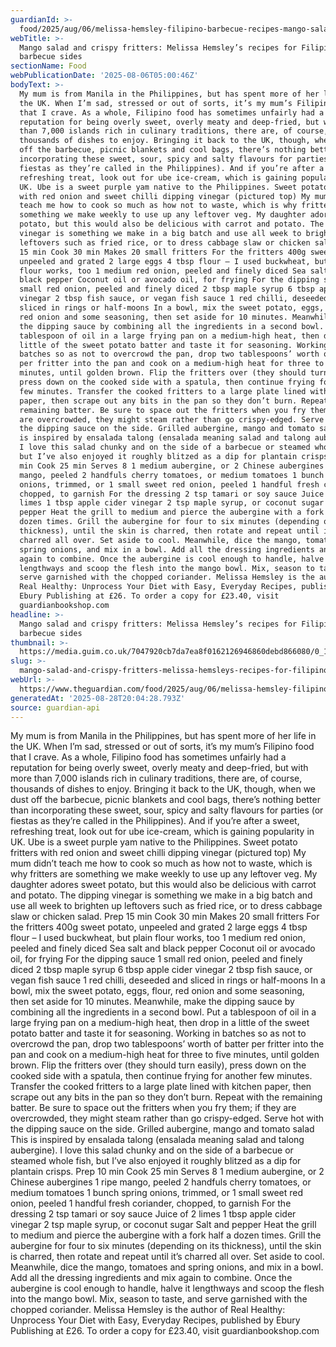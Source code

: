 ```yaml
---
guardianId: >-
  food/2025/aug/06/melissa-hemsley-filipino-barbecue-recipes-mango-salad-crispy-fritters
webTitle: >-
  Mango salad and crispy fritters: Melissa Hemsley’s recipes for Filipino
  barbecue sides
sectionName: Food
webPublicationDate: '2025-08-06T05:00:46Z'
bodyText: >-
  My mum is from Manila in the Philippines, but has spent more of her life in
  the UK. When I’m sad, stressed or out of sorts, it’s my mum’s Filipino food
  that I crave. As a whole, Filipino food has sometimes unfairly had a
  reputation for being overly sweet, overly meaty and deep-fried, but with more
  than 7,000 islands rich in culinary traditions, there are, of course,
  thousands of dishes to enjoy. Bringing it back to the UK, though, when we dust
  off the barbecue, picnic blankets and cool bags, there’s nothing better than
  incorporating these sweet, sour, spicy and salty flavours for parties (or
  fiestas as they’re called in the Philippines). And if you’re after a sweet,
  refreshing treat, look out for ube ice-cream, which is gaining popularity in
  UK. Ube is a sweet purple yam native to the Philippines. Sweet potato fritters
  with red onion and sweet chilli dipping vinegar (pictured top) My mum didn’t
  teach me how to cook so much as how not to waste, which is why fritters are
  something we make weekly to use up any leftover veg. My daughter adores sweet
  potato, but this would also be delicious with carrot and potato. The dipping
  vinegar is something we make in a big batch and use all week to brighten up
  leftovers such as fried rice, or to dress cabbage slaw or chicken salad. Prep
  15 min Cook 30 min Makes 20 small fritters For the fritters 400g sweet potato,
  unpeeled and grated 2 large eggs 4 tbsp flour – I used buckwheat, but plain
  flour works, too 1 medium red onion, peeled and finely diced Sea salt and
  black pepper Coconut oil or avocado oil, for frying For the dipping sauce 1
  small red onion, peeled and finely diced 2 tbsp maple syrup 6 tbsp apple cider
  vinegar 2 tbsp fish sauce, or vegan fish sauce 1 red chilli, deseeded and
  sliced in rings or half-moons In a bowl, mix the sweet potato, eggs, flour,
  red onion and some seasoning, then set aside for 10 minutes. Meanwhile, make
  the dipping sauce by combining all the ingredients in a second bowl. Put a
  tablespoon of oil in a large frying pan on a medium-high heat, then drop in a
  little of the sweet potato batter and taste it for seasoning. Working in
  batches so as not to overcrowd the pan, drop two tablespoons’ worth of batter
  per fritter into the pan and cook on a medium-high heat for three to five
  minutes, until golden brown. Flip the fritters over (they should turn easily),
  press down on the cooked side with a spatula, then continue frying for another
  few minutes. Transfer the cooked fritters to a large plate lined with kitchen
  paper, then scrape out any bits in the pan so they don’t burn. Repeat with the
  remaining batter. Be sure to space out the fritters when you fry them; if they
  are overcrowded, they might steam rather than go crispy-edged. Serve hot with
  the dipping sauce on the side. Grilled aubergine, mango and tomato salad This
  is inspired by ensalada talong (ensalada meaning salad and talong aubergine).
  I love this salad chunky and on the side of a barbecue or steamed whole fish,
  but I’ve also enjoyed it roughly blitzed as a dip for plantain crisps. Prep 10
  min Cook 25 min Serves 8 1 medium aubergine, or 2 Chinese aubergines 1 ripe
  mango, peeled 2 handfuls cherry tomatoes, or medium tomatoes 1 bunch spring
  onions, trimmed, or 1 small sweet red onion, peeled 1 handful fresh coriander,
  chopped, to garnish For the dressing 2 tsp tamari or soy sauce Juice of 2
  limes 1 tbsp apple cider vinegar 2 tsp maple syrup, or coconut sugar Salt and
  pepper Heat the grill to medium and pierce the aubergine with a fork half a
  dozen times. Grill the aubergine for four to six minutes (depending on its
  thickness), until the skin is charred, then rotate and repeat until it’s
  charred all over. Set aside to cool. Meanwhile, dice the mango, tomatoes and
  spring onions, and mix in a bowl. Add all the dressing ingredients and mix
  again to combine. Once the aubergine is cool enough to handle, halve it
  lengthways and scoop the flesh into the mango bowl. Mix, season to taste, and
  serve garnished with the chopped coriander. Melissa Hemsley is the author of
  Real Healthy: Unprocess Your Diet with Easy, Everyday Recipes, published by
  Ebury Publishing at £26. To order a copy for £23.40, visit
  guardianbookshop.com
headline: >-
  Mango salad and crispy fritters: Melissa Hemsley’s recipes for Filipino
  barbecue sides
thumbnail: >-
  https://media.guim.co.uk/7047920cb7da7ea8f0162126946860debd866080/0_1205_5253_4198/500.jpg
slug: >-
  mango-salad-and-crispy-fritters-melissa-hemsleys-recipes-for-filipino-barbecue-sides
webUrl: >-
  https://www.theguardian.com/food/2025/aug/06/melissa-hemsley-filipino-barbecue-recipes-mango-salad-crispy-fritters
generatedAt: '2025-08-28T20:04:28.793Z'
source: guardian-api
---
```

My mum is from Manila in the Philippines, but has spent more of her life in the UK. When I’m sad, stressed or out of sorts, it’s my mum’s Filipino food that I crave. As a whole, Filipino food has sometimes unfairly had a reputation for being overly sweet, overly meaty and deep-fried, but with more than 7,000 islands rich in culinary traditions, there are, of course, thousands of dishes to enjoy. Bringing it back to the UK, though, when we dust off the barbecue, picnic blankets and cool bags, there’s nothing better than incorporating these sweet, sour, spicy and salty flavours for parties (or fiestas as they’re called in the Philippines). And if you’re after a sweet, refreshing treat, look out for ube ice-cream, which is gaining popularity in UK. Ube is a sweet purple yam native to the Philippines. Sweet potato fritters with red onion and sweet chilli dipping vinegar (pictured top) My mum didn’t teach me how to cook so much as how not to waste, which is why fritters are something we make weekly to use up any leftover veg. My daughter adores sweet potato, but this would also be delicious with carrot and potato. The dipping vinegar is something we make in a big batch and use all week to brighten up leftovers such as fried rice, or to dress cabbage slaw or chicken salad. Prep 15 min Cook 30 min Makes 20 small fritters For the fritters 400g sweet potato, unpeeled and grated 2 large eggs 4 tbsp flour – I used buckwheat, but plain flour works, too 1 medium red onion, peeled and finely diced Sea salt and black pepper Coconut oil or avocado oil, for frying For the dipping sauce 1 small red onion, peeled and finely diced 2 tbsp maple syrup 6 tbsp apple cider vinegar 2 tbsp fish sauce, or vegan fish sauce 1 red chilli, deseeded and sliced in rings or half-moons In a bowl, mix the sweet potato, eggs, flour, red onion and some seasoning, then set aside for 10 minutes. Meanwhile, make the dipping sauce by combining all the ingredients in a second bowl. Put a tablespoon of oil in a large frying pan on a medium-high heat, then drop in a little of the sweet potato batter and taste it for seasoning. Working in batches so as not to overcrowd the pan, drop two tablespoons’ worth of batter per fritter into the pan and cook on a medium-high heat for three to five minutes, until golden brown. Flip the fritters over (they should turn easily), press down on the cooked side with a spatula, then continue frying for another few minutes. Transfer the cooked fritters to a large plate lined with kitchen paper, then scrape out any bits in the pan so they don’t burn. Repeat with the remaining batter. Be sure to space out the fritters when you fry them; if they are overcrowded, they might steam rather than go crispy-edged. Serve hot with the dipping sauce on the side. Grilled aubergine, mango and tomato salad This is inspired by ensalada talong (ensalada meaning salad and talong aubergine). I love this salad chunky and on the side of a barbecue or steamed whole fish, but I’ve also enjoyed it roughly blitzed as a dip for plantain crisps. Prep 10 min Cook 25 min Serves 8 1 medium aubergine, or 2 Chinese aubergines 1 ripe mango, peeled 2 handfuls cherry tomatoes, or medium tomatoes 1 bunch spring onions, trimmed, or 1 small sweet red onion, peeled 1 handful fresh coriander, chopped, to garnish For the dressing 2 tsp tamari or soy sauce Juice of 2 limes 1 tbsp apple cider vinegar 2 tsp maple syrup, or coconut sugar Salt and pepper Heat the grill to medium and pierce the aubergine with a fork half a dozen times. Grill the aubergine for four to six minutes (depending on its thickness), until the skin is charred, then rotate and repeat until it’s charred all over. Set aside to cool. Meanwhile, dice the mango, tomatoes and spring onions, and mix in a bowl. Add all the dressing ingredients and mix again to combine. Once the aubergine is cool enough to handle, halve it lengthways and scoop the flesh into the mango bowl. Mix, season to taste, and serve garnished with the chopped coriander. Melissa Hemsley is the author of Real Healthy: Unprocess Your Diet with Easy, Everyday Recipes, published by Ebury Publishing at £26. To order a copy for £23.40, visit guardianbookshop.com

